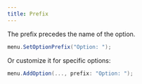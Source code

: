 ```yaml
---
title: Prefix
---
```


The prefix precedes the name of the option.

```csharp
menu.SetOptionPrefix("Option: ");
```

Or customize it for specific options:

```cs
menu.AddOption(..., prefix: "Option: ");
```